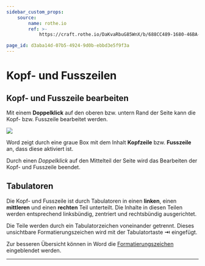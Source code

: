 ```yaml
---
sidebar_custom_props:
    source:
        name: rothe.io
        ref: >-
            https://craft.rothe.io/DaKvaRbuG85WnX/b/688CC489-1680-46BA-8466-90BB3B353C56/2.3-%E2%80%94-Kopf--und-Fusszeile

page_id: d3aba14d-07b5-4924-9d0b-ebbd3e5f9f3a
---
```


# Kopf- und Fusszeilen

## Kopf- und Fusszeile bearbeiten

Mit einem **Doppelklick** auf den oberen bzw. untern Rand der Seite kann die Kopf- bzw. Fusszeile bearbeitet werden.

![](img/word-footer.jpg)

Word zeigt durch eine graue Box mit dem Inhalt **Kopfzeile** bzw. **Fusszeile** an, dass diese aktiviert ist.

Durch einen _Doppelklick_ auf den Mittelteil der Seite wird das Bearbeiten der Kopf- und Fusszeile beendet.

## Tabulatoren

Die Kopf- und Fusszeile ist durch Tabulatoren in einen **linken**, einen **mittleren** und einen **rechten** Teil unterteilt. Die Inhalte in diesen Teilen werden entsprechend linksbündig, zentriert und rechtsbündig ausgerichtet.

Die Teile werden durch ein Tabulatorzeichen voneinander getrennt. Dieses unsichtbare Formatierungszeichen wird mit der Tabulatortaste **⇥** eingefügt.

Zur besseren Übersicht können in Word die [Formatierungszeichen](Formatierungszeichen) eingeblendet werden.

---
